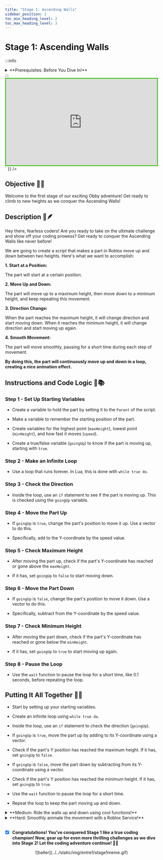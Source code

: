 ---
title: "Stage 1: Ascending Walls"
sidebar_position: 3
toc_min_heading_level: 2
toc_max_heading_level: 3
---


# Stage 1: Ascending Walls

:::info
<details style={{border:'none'}}>
    <summary>**Prerequisites: Before You Dive In!**</summary>

    Before diving into the excitement of Stage 1, make sure you've completed these fun and essential steps!
    
    **1. Intro**
    
    Did you enjoy the grand introduction to Roblox Entrepreneur Part 1: Lua Coding and Game Scripting? We hope you're pumped up and ready to embark on this coding adventure!
    
    **2. Setup**
    
    Time to gear up! You've gone through the setup phase, getting everything ready for your Obby journey. From setting up your workspace to getting familiar with the tools, you're all set to unleash your creativity!

    **Now, let's dive into Stage 1 and start building your very own Obby masterpiece! Are you ready? Let's do this! 🎉**
</details>
:::

<br  />

<div dangerouslySetInnerHTML={{
  __html: `
    <div style="padding:56.25% 0 0 0;position:relative;border:3px solid #47c621;">
      <iframe src="https://player.vimeo.com/video/952507638?h=c7b21f8995" frameborder="0" allow="autoplay; fullscreen; picture-in-picture; clipboard-write" style="position:absolute;top:0;left:0;width:100%;height:100%;" title="Roblox Entrepreneur Part 1 - Stage 1 (Easy)"></iframe>
    </div>
    <script src="https://player.vimeo.com/api/player.js"></script>
  `
}} />

## Objective 🧐🗿

Welcome to the first stage of our exciting Obby adventure! Get ready to climb to new heights as we conquer the Ascending Walls!

## Description 📖🪶

Hey there, fearless coders! Are you ready to take on the ultimate challenge and show off your coding prowess? Get ready to conquer the Ascending Walls like never before!

We are going to create a script that makes a part in Roblox move up and down between two heights. Here's what we want to accomplish: 

**1. Start at a Position:**

The part will start at a certain position. 

**2. Move Up and Down:**

The part will move up to a maximum height, then move down to a minimum height, and keep repeating this movement. 

**3. Direction Change:**

When the part reaches the maximum height, it will change direction and start moving down. When it reaches the minimum height, it will change direction and start moving up again. 

**4. Smooth Movement:**

The part will move smoothly, pausing for a short time during each step of movement. 

**By doing this, the part will continuously move up and down in a loop, creating a nice animation effect.** 

## Instructions and Code Logic 📝📚

### Step 1 - Set Up Starting Variables

- Create a variable to hold the part by setting it to the `Parent` of the script. 

- Make a variable to remember the starting position of the part. 

- Create variables for the highest point (`maxHeight`), lowest point (`minHeight`), and how fast it moves (`speed`). 

- Create a true/false variable (`goingUp`) to know if the part is moving up, starting with `true`. 

### Step 2 - Make an Infinite Loop

- Use a loop that runs forever. In Lua, this is done with `while true do`. 

### Step 3 - Check the Direction

- Inside the loop, use an `if` statement to see if the part is moving up. This is checked using the `goingUp` variable. 

### Step 4 - Move the Part Up

- If `goingUp` is `true`, change the part's position to move it up. Use a vector to do this. 

- Specifically, add to the Y-coordinate by the speed value. 

### Step 5 - Check Maximum Height

- After moving the part up, check if the part's Y-coordinate has reached or gone above the `maxHeight`. 

- If it has, set `goingUp` to `false` to start moving down. 

### Step 6 - Move the Part Down

- If `goingUp` is `false`, change the part's position to move it down. Use a vector to do this. 

- Specifically, subtract from the Y-coordinate by the speed value. 

### Step 7 - Check Minimum Height 

- After moving the part down, check if the part's Y-coordinate has reached or gone below the `minHeight`. 

- If it has, set `goingUp` to `true` to start moving up again. 

### Step 8 - Pause the Loop

- Use the `wait` function to pause the loop for a short time, like 0.1 seconds, before repeating the loop. 

## Putting It All Together 🔧🔩

- Start by setting up your starting variables. 

- Create an infinite loop using `while true do`. 

- Inside the loop, use an `if` statement to check the direction (`goingUp`). 

- If `goingUp` is `true`, move the part up by adding to its Y-coordinate using a vector. 

- Check if the part's Y position has reached the maximum height. If it has, set `goingUp` to `false`. 

- If `goingUp` is `false`, move the part down by subtracting from its Y-coordinate using a vector. 

- Check if the part's Y position has reached the minimum height. If it has, set `goingUp` to `true`. 

- Use the `wait` function to pause the loop for a short time. 

- Repeat the loop to keep the part moving up and down. 

<details>
    <summary>**Medium: Ride the walls up and down using cool functions!**</summary>

    <div dangerouslySetInnerHTML={{
    __html: `
        <div style="padding:56.25% 0 0 0;position:relative;border:3px solid #47c621;">
        <iframe src="https://player.vimeo.com/video/952507656?h=fe09375b92" frameborder="0" allow="autoplay; fullscreen; picture-in-picture; clipboard-write" style="position:absolute;top:0;left:0;width:100%;height:100%;" title="Roblox Entrepreneur Part 1 - Stage 1 (Medium)"></iframe>
        </div>
        <script src="https://player.vimeo.com/api/player.js"></script>
    `
    }} />

    <br  />

    **Description 📖🪶**

    We are going to create a script that makes a part in Roblox move up and down continuously.
    
    Here's what we want to accomplish: 

    *1. Move Up and Down:*
    
    The part will move up to a maximum height and then move back down to a minimum height. 

    *2. Smooth Movement:*
    
    The movement will be smooth and continuous. 

    *By doing this, the part will create a smooth up and down animation effect.* 

    <br  />

    **Instructions and Code Logic 📝📚** 

    Step 1 - Set Up the Starting Variables

    - Create a variable for the part by setting it to the `Parent` of the script. 

    - Set the maximum height the part will move up to (`maxHeight`). 

    - Set the minimum height the part will move down to (`minHeight`). 

    - Set the speed of the movement (`speed`). 

    - Create a boolean variable (`goingUp`) to control the direction of movement. 
    
    Step 2 - Create the Functions

    - Define a function named `moveUp`. 

    - Inside the function, create a loop that runs while `goingUp` is true. 

    - In each loop iteration, move the part up by adding to its Y-coordinate. 

    - If the part's Y-coordinate reaches or exceeds `maxHeight`, set `goingUp` to false and call `moveDown`. 

    - Use the `wait` function to pause the loop for a short time. 

    - Define a function named `moveDown`. 

    - Inside the function, create a loop that runs while `goingUp` is false. 

    - In each loop iteration, move the part down by subtracting from its Y-coordinate. 

    - If the part's Y-coordinate reaches or goes below `minHeight`, set `goingUp` to true and call `moveUp`. 

    - Use the `wait` function to pause the loop for a short time. 

    - Call the `moveUp` function to start the up and down movement. 

    <br  />

    **Putting It All Together 🔧🔩**

    - Start by setting up your part and movement properties. 

    - Define functions to handle the continuous up and down movement. 

    - Use the `wait` function to pause the loop during each iteration. 

    - Call the `moveUp` function to start the movement. 
</details>

<details>
    <summary>**Hard: Smoothly animate the movement with a Roblox Service!**</summary>
    
    <div dangerouslySetInnerHTML={{
    __html: `
        <div style="padding:56.25% 0 0 0;position:relative;border:3px solid #47c621;">
        <iframe src="https://player.vimeo.com/video/952507646?h=d31df17c05" frameborder="0" allow="autoplay; fullscreen; picture-in-picture; clipboard-write" style="position:absolute;top:0;left:0;width:100%;height:100%;" title="Roblox Entrepreneur Part 1 - Stage 1 (Hard)"></iframe>
        </div>
        <script src="https://player.vimeo.com/api/player.js"></script>
    `
    }} />

    <br  />

    **Description 📖🪶** 

    We are going to create a script that makes a part in Roblox move up and down continuously using tweens. Here's what we want to accomplish: 

    *1. Move Up and Down:*
    
    The part will move up to a maximum height and then move back down to a minimum height. 

    *2. Smooth Movement:*
    
    The movement will be smooth and continuous using tweens. 

    *By doing this, the part will create a smooth up and down animation effect.* 

    <br  />

    **Instructions and Code Logic 📝📚**

    Step 1 - Set Up the Starting Variables

    - Get the `TweenService` from the game. 

    - Create a variable for the part by setting it to the `Parent` of the script. 

    - Set the maximum height the part will move up to (`maxHeight`). 

    - Set the minimum height the part will move down to (`minHeight`). 

    - Set the duration of the tween (`tweenTime`). 

    Step 2 - Create the Functions

    - Define a function named `createTween` that takes a target position as an argument. 

    - Inside the function, set up the tween information (duration, easing style, direction). 

    - Create and return the tween to move the part to the target position. 

    - Define a function named `moveUpDown`. 

    - Inside the function, create a tween to move the part up to the maximum height. 

    - Play the tween. 

    - Connect a function to the `Completed` event of the tween to create and play a tween that moves the part down to the minimum height. 

    - Connect a function to the `Completed` event of the down tween to recursively call `moveUpDown` and continue the movement. 

    - Call the `moveUpDown` function to start the up and down movement. 

    <br  />

    **Putting It All Together 🔧🔩**

    - Start by setting up your part and movement properties. 

    - Define functions to create tweens and handle continuous movement. 

    - Use the `wait` function to pause the loop during each iteration. 

    - Call the `moveUpDown` function to start the movement. 
</details>

<br  />

- [x] **Congratulations! You've conquered Stage 1 like a true coding champion! Now, gear up for even more thrilling challenges as we dive into Stage 2! Let the coding adventure continue! 🚀🎉**

<div align='center'>
    ![baller](../../static/img/entre1/stage1meme.gif)
</div>

<div align='center'>
    <ReactAudioPlayer
        src={audioFile}
        controls
    />
</div>